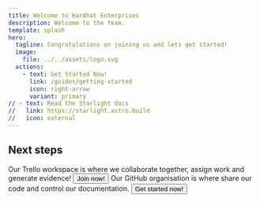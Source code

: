 ```yaml
---
title: Welcome to Hardhat Enterprises
description: Welcome to the team.
template: splash
hero:
  tagline: Congratulations on joining us and lets get started!
  image:
    file: ../../assets/logo.svg
  actions:
    - text: Get Started Now!
      link: /guides/getting-started
      icon: right-arrow
      variant: primary
// - text: Read the Starlight docs
//   link: https://starlight.astro.build
//   icon: external
---
```



## Next steps

<CardGrid stagger>
	<Card title="Join our Trello" icon="pencil">
		Our Trello workspace is where we collaborate together, assign work and generate evidence!
		<button onclick="window.open('https://trello.com/invite/hardhatenterprises2/ATTIdc5becfe1f5995f3e6f7ba2a84140dff8E678C54')">Join now!</button>
	</Card>
	<Card title="Join the GitHub" icon="add-document">
		Our GitHub organisation is where share our code and control our documentation. <button onclick="window.open('https://github.com/Hardhat-Enterprises')">Get started now!</button>
	</Card>
</CardGrid>
